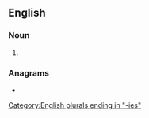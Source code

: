 ==English==

===Noun===
{{head|en|noun plural form}}

# {{plural of|shorty|lang=en}}

===Anagrams===
* {{anagrams|en|hoisters|horsesit|horsiest|hostries|orthesis}}

[[Category:English plurals ending in "-ies"]]